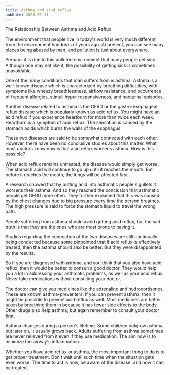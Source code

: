 ```yaml
---
title: asthma_and_acid_reflux
pubDate: 2023-01-11
---
```


The Relationship Between Asthma and Acid Reflux


The environment that people live in today's world is very much different from the environment hundreds of years ago. At present, you can see many places being abused by man, and pollution is just about everywhere.

Perhaps it is due to this polluted environment that many people get sick. Although one may not like it, the possibility of getting sick is sometimes unavoidable.

One of the many conditions that man suffers from is asthma. Asthma is a well-known disease which is characterized by breathing difficulties, with symptoms like wheezy breathlessness, airflow resistance, and occurrence of frequent allergies, stimuli hyper responsiveness, and nocturnal episodes.

Another disease related to asthma is the GERD or the gastro-esophageal reflux disease which is popularly known as acid reflux. You might have an acid reflux if you experience heartburn for more than twice each week. Heartburn is a symptom of acid reflux. The sensation is caused by the stomach acids which burns the walls of the esophagus.

These two diseases are said to be somewhat connected with each other. However, there have been no conclusive studies about this matter. What most doctors know now is that acid reflux worsens asthma. How is this possible?

When acid reflux remains untreated, the disease would simply get worse. The stomach acid will continue to go up until it reaches the mouth. But before it reaches the mouth, the lungs will be affected first.

A research showed that by putting acid into asthmatic people's gullets it worsens their asthma. And so they reached the conclusion that asthmatic people get GERD more often. They further explained that this was caused by the chest changes due to big pressure every time the person breathes. The high pressure is said to force the stomach liquid to travel the wrong path.

People suffering from asthma should avoid getting acid reflux, but the sad truth is that they are the ones who are most prone to having it. 

Studies regarding the connection of the two diseases are still continually being conducted because some pinpointed that if acid reflux is effectively treated, then the asthma should also be better. But they were disappointed by the results.

So if you are diagnosed with asthma, and you think that you also have acid reflux, then it would be better to consult a good doctor. They would help you a lot in addressing your asthmatic problems, as well as your acid reflux. Never take medications without consulting your doctor.

The doctor can give you medicines like the adrenaline and hydrocortisones. These are known asthma-preventers. If you can prevent asthma, then it might be possible to prevent acid reflux as well. Most medicines are better taken by breathing them in because it has fewer side effects to the body. Other drugs also help asthma, but again remember to consult your doctor first.

Asthma changes during a person's lifetime. Some children outgrow asthma, but later on, it usually grows back. Adults suffering from asthma sometimes are never relieved from it even if they use medication. The aim now is to minimize the airway's inflammation.

Whether you have acid reflux or asthma, the most important thing to do is to get proper treatment. Don’t wait until such time when the situation gets even worse. The time to act is now, be aware of the disease, and how it can be treated.